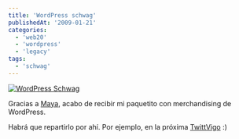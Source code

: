 ```yaml
---
title: 'WordPress schwag'
publishedAt: '2009-01-21'
categories:
  - 'web20'
  - 'wordpress'
  - 'legacy'
tags:
  - 'schwag'
---
```


[![WordPress Schwag](http://farm4.static.flickr.com/3108/3216408166_2f99bfaff0.jpg)](http://www.flickr.com/photos/ryck/3216408166/ 'WordPress Schwag by Richi, on Flickr')

Gracias a [Maya](http://mayadesai.wordpress.com/wordpress-schwag/), acabo de recibir mi paquetito con merchandising de WordPress.

Habrá que repartirlo por ahí. Por ejemplo, en la próxima [TwittVigo](http://twittvigo.jottit.com/) :)
